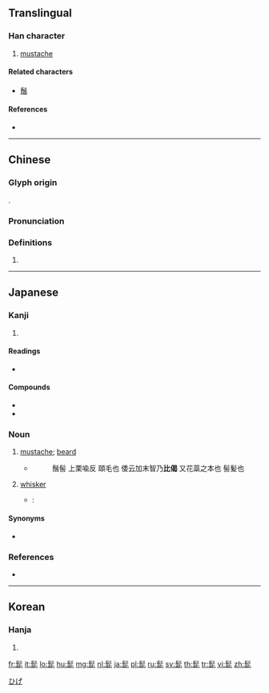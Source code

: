 {{character info/new}}
==Translingual==

===Han character===
{{Han char|rn=190|rad=髟|as=05|sn=15|four=72111|canj=SHYMP}}

# [[mustache]]

====Related characters====
* [[鬚]]

====References====
* {{Han ref|kx=1453.200|dkj=45399|dj=1984.030|hdz=74524.040|uh=9AED|ud=39661|bh=C068|bd=49256}}

----

==Chinese==
{{zh-forms}}

===Glyph origin===
{{Han etym}}
{{Han compound|髟|此|ls=psc|c1=s|c2=p}}.

===Pronunciation===
{{zh-pron
|m=zī
|c=zi1
|h=pfs=
|md=
|mn=
|w=
|mc=y
|oc=y
|cat=
}}

===Definitions===
{{zh-hanzi}}

# {{rfdef|lang=zh}}

----

==Japanese==

===Kanji===
{{ja-kanji|grade=uc|rs=髟05}}

# {{defn|lang=ja|sort=髟05}}

====Readings====
* {{ja-readings|on=[[し]] (shi)|kun=[[ひげ]] (hige)}}

====Compounds====
* {{ja-r|頬髭|ほおひげ}}
* {{ja-r|口髭|くちひげ}}

===Noun===
{{ja-noun|ひげ}}

# [[mustache]]; [[beard]]
#* {{RQ:Shin'yaku Kegonkyō Ongi Shiki}}
#*: 鬚髻 上栗喩反 頤毛也 倭云加末智乃'''比偈''' 又花蘂之本也 髻髪也
# [[whisker]]
#* {{RQ:I am a cat}}:
#*: {{ja-usex|彼の鼻の先からぴんと突張っている長い'''髭'''をびりびりと震わせて非常に笑った。|かれ の はな の さき から ぴん と つっぱっている ながい '''ひげ''' を びりびり と ふるわせて ひじょう に わらった。|He stuck out his whiskers and laughed so hard that they trembled.}}

====Synonyms====
* {{ja-r|鬚|ひげ}}

===References===
* {{R:Nara Ibun 3}}

[[Category:Japanese basic words|ひげ]]

----

==Korean==

===Hanja===
{{ko-hanja|hangeul=자|eumhun=|rv=ja|mr=cha|y=ca}}

# {{defn|lang=ko|sort=髟05}}

[[fr:髭]]
[[it:髭]]
[[lo:髭]]
[[hu:髭]]
[[mg:髭]]
[[nl:髭]]
[[ja:髭]]
[[pl:髭]]
[[ru:髭]]
[[sv:髭]]
[[th:髭]]
[[tr:髭]]
[[vi:髭]]
[[zh:髭]]